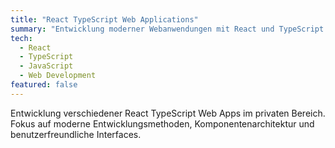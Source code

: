 ```yaml
---
title: "React TypeScript Web Applications"
summary: "Entwicklung moderner Webanwendungen mit React und TypeScript für verschiedene Anwendungsfälle."
tech:
  - React
  - TypeScript
  - JavaScript
  - Web Development
featured: false
---
```


Entwicklung verschiedener React TypeScript Web Apps im privaten Bereich. Fokus auf moderne Entwicklungsmethoden, Komponentenarchitektur und benutzerfreundliche Interfaces.